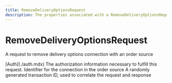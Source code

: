 ```yaml
---
title: RemoveDeliveryOptionsRequest
description: The properties associated with a RemoveDeliveryOptionsRequest
---
```


RemoveDeliveryOptionsRequest
===============================================
A request to remove delivery options connection with an order source

<Reference>
  <Field name="auth" nullable={false}>
    <Type>
      [Auth](./auth.mdx)
    </Type>
    <Description>
      The authorization information necessary to fulfill this request.
    </Description>
  </Field>
  <Field name="connection_id" type="string" nullable={false}>
    <Description>
      Identifier for the connection in the order source
    </Description>
  </Field>
  <Field name="transaction_id" type="string" nullable={false}>
    <Description>
      A randomly generated transaction ID, used to correlate the request and response
    </Description>
  </Field>
</Reference>
